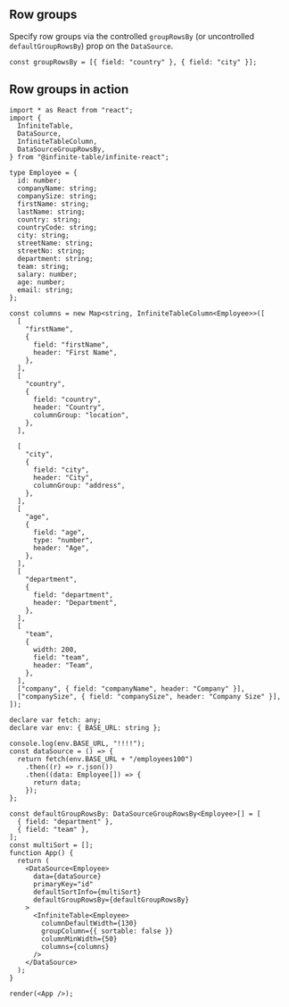 ## Row groups

Specify row groups via the controlled `groupRowsBy` (or uncontrolled `defaultGroupRowsBy`) prop on the `DataSource`.

```tsx
const groupRowsBy = [{ field: "country" }, { field: "city" }];
```

## Row groups in action

```tsx height=750 live title=Row-groups
import * as React from "react";
import {
  InfiniteTable,
  DataSource,
  InfiniteTableColumn,
  DataSourceGroupRowsBy,
} from "@infinite-table/infinite-react";

type Employee = {
  id: number;
  companyName: string;
  companySize: string;
  firstName: string;
  lastName: string;
  country: string;
  countryCode: string;
  city: string;
  streetName: string;
  streetNo: string;
  department: string;
  team: string;
  salary: number;
  age: number;
  email: string;
};

const columns = new Map<string, InfiniteTableColumn<Employee>>([
  [
    "firstName",
    {
      field: "firstName",
      header: "First Name",
    },
  ],
  [
    "country",
    {
      field: "country",
      header: "Country",
      columnGroup: "location",
    },
  ],

  [
    "city",
    {
      field: "city",
      header: "City",
      columnGroup: "address",
    },
  ],
  [
    "age",
    {
      field: "age",
      type: "number",
      header: "Age",
    },
  ],
  [
    "department",
    {
      field: "department",
      header: "Department",
    },
  ],
  [
    "team",
    {
      width: 200,
      field: "team",
      header: "Team",
    },
  ],
  ["company", { field: "companyName", header: "Company" }],
  ["companySize", { field: "companySize", header: "Company Size" }],
]);

declare var fetch: any;
declare var env: { BASE_URL: string };

console.log(env.BASE_URL, "!!!!");
const dataSource = () => {
  return fetch(env.BASE_URL + "/employees100")
    .then((r) => r.json())
    .then((data: Employee[]) => {
      return data;
    });
};

const defaultGroupRowsBy: DataSourceGroupRowsBy<Employee>[] = [
  { field: "department" },
  { field: "team" },
];
const multiSort = [];
function App() {
  return (
    <DataSource<Employee>
      data={dataSource}
      primaryKey="id"
      defaultSortInfo={multiSort}
      defaultGroupRowsBy={defaultGroupRowsBy}
    >
      <InfiniteTable<Employee>
        columnDefaultWidth={130}
        groupColumn={{ sortable: false }}
        columnMinWidth={50}
        columns={columns}
      />
    </DataSource>
  );
}

render(<App />);
```
